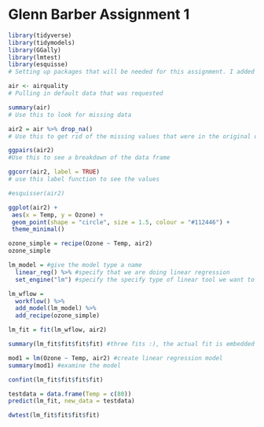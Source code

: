 # Glenn Barber Assignment 1

```{r} 
library(tidyverse)
library(tidymodels)
library(GGally)
library(lmtest)
library(esquisse)
# Setting up packages that will be needed for this assignment. I added in Esquisse
```

```{r}
air <- airquality
# Pulling in default data that was requested
```

```{r}
summary(air)
# Use this to look for missing data
```

```{r}
air2 = air %>% drop_na()
# Use this to get rid of the missing values that were in the original data frame
```

```{r}
ggpairs(air2)
#Use this to see a breakdown of the data frame
```

```{r}
ggcorr(air2, label = TRUE)
# use this label function to see the values
```

```{r}
#esquisser(air2)

ggplot(air2) +
 aes(x = Temp, y = Ozone) +
 geom_point(shape = "circle", size = 1.5, colour = "#112446") +
 theme_minimal()

```

```{r}
ozone_simple = recipe(Ozone ~ Temp, air2)
ozone_simple
```
```{r}
lm_model = #give the model type a name 
  linear_reg() %>% #specify that we are doing linear regression
  set_engine("lm") #specify the specify type of linear tool we want to use 
```

```{r}
lm_wflow = 
  workflow() %>% 
  add_model(lm_model) %>% 
  add_recipe(ozone_simple)
```

```{r}
lm_fit = fit(lm_wflow, air2)
```

```{r}
summary(lm_fit$fit$fit$fit) #three fits :), the actual fit is embedded deeply in the object
```
```{r}
mod1 = lm(Ozone ~ Temp, air2) #create linear regression model
summary(mod1) #examine the model
```

```{r}
confint(lm_fit$fit$fit$fit)
```

```{r}
testdata = data.frame(Temp = c(80))
predict(lm_fit, new_data = testdata)
```

```{r}
dwtest(lm_fit$fit$fit$fit)
```

